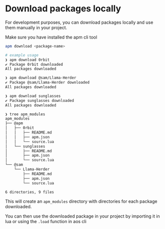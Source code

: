 # Download packages locally

For development purposes, you can download packages locally and use them manually in your project.

Make sure you have installed the apm cli tool

```bash
apm download <package-name>
```

```bash
# example usage
❯ apm download 0rbit
✔ Package 0rbit downloaded
All packages downloaded

❯ apm download @sam/Llama-Herder
✔ Package @sam/Llama-Herder downloaded
All packages downloaded

❯ apm download sunglasses
✔ Package sunglasses downloaded
All packages downloaded

❯ tree apm_modules
apm_modules
├── @apm
│   ├── 0rbit
│   │   ├── README.md
│   │   ├── apm.json
│   │   └── source.lua
│   └── sunglasses
│       ├── README.md
│       ├── apm.json
│       └── source.lua
└── @sam
    └── Llama-Herder
        ├── README.md
        ├── apm.json
        └── source.lua

6 directories, 9 files
```

This will create an `apm_modules` directory with directories for each package downloaded.

You can then use the downloaded package in your project by importing it in lua or using the `.load` function in aos cli